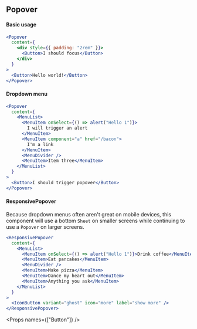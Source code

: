 
<SEO title="Popover" />

<Container>
<Article sidebar={[
  { id: 'Popover', name: 'Popover'},
  { id: 'Basic usage', name: 'Basic usage' },
  { id: 'Dropdown menu', name: 'Dropdown menu' },
  { id: 'ResponsivePopover', name: 'Responsive popover'},
  { id: 'Props', name: 'Props'}
]}>

# Popover

#### Basic usage

```jsx
<Popover
  content={
    <div style={{ padding: "2rem" }}>
      <Button>I should focus</Button>
    </div>
  }
>
  <Button>Hello world!</Button>
</Popover>
```

#### Dropdown menu

```jsx
<Popover
  content={
    <MenuList>
      <MenuItem onSelect={() => alert("Hello 1")}>
        I will trigger an alert
      </MenuItem>
      <MenuItem component="a" href="/bacon">
        I'm a link
      </MenuItem>
      <MenuDivider />
      <MenuItem>Item three</MenuItem>
    </MenuList>
  }
>
  <Button>I should trigger popover</Button>
</Popover>
```

#### ResponsivePopover

Because dropdown menus often aren't great on mobile devices, this component will use a bottom `Sheet` on smaller screens while continuing to use a `Popover` on larger screens.

```jsx
<ResponsivePopover
  content={
    <MenuList>
      <MenuItem onSelect={() => alert("Hello 1")}>Drink coffee</MenuItem>
      <MenuItem>Eat pancakes</MenuItem>
      <MenuDivider />
      <MenuItem>Make pizza</MenuItem>
      <MenuItem>Dance my heart out</MenuItem>
      <MenuItem>Anything you ask</MenuItem>
    </MenuList>
  }
>
  <IconButton variant="ghost" icon="more" label="show more" />
</ResponsivePopover>
```

<Props names={["Button"]} />

</Article>
</Container>

